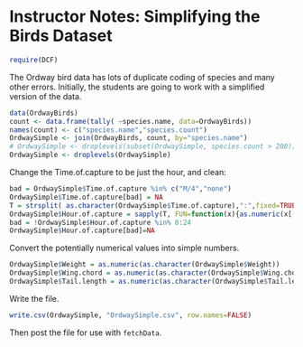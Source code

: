 Instructor Notes: Simplifying the Birds Dataset
========================================================

```r
require(DCF)
```

The Ordway bird data has lots of duplicate coding of species and many other errors.  Initially, the students are going to work with a simplified version of the data.

```r
data(OrdwayBirds)
count <- data.frame(tally( ~species.name, data=OrdwayBirds))
names(count) <- c("species.name","species.count")
OrdwaySimple <- join(OrdwayBirds, count, by="species.name")
# OrdwaySimple <- droplevels(subset(OrdwaySimple, species.count > 200))
OrdwaySimple <- droplevels(OrdwaySimple)
```

Change the Time.of.capture to be just the hour, and clean:
```r
bad = OrdwaySimple$Time.of.capture %in% c("M/4","none")
OrdwaySimple$Time.of.capture[bad] = NA
T = strsplit( as.character(OrdwaySimple$Time.of.capture),":",fixed=TRUE)
OrdwaySimple$Hour.of.capture = sapply(T, FUN=function(x){as.numeric(x[[1]])})
bad = !OrdwaySimple$Hour.of.capture %in% 0:24
OrdwaySimple$Hour.of.capture[bad]=NA
```

Convert the potentially numerical values into simple numbers.
```r
OrdwaySimple$Weight = as.numeric(as.character(OrdwaySimple$Weight))
OrdwaySimple$Wing.chord = as.numeric(as.character(OrdwaySimple$Wing.chord))
OrdwaySimple$Tail.length = as.numeric(as.character(OrdwaySimple$Tail.length))
```

Write the file.
```r
write.csv(OrdwaySimple, "OrdwaySimple.csv", row.names=FALSE)
```

Then post the file for use with `fetchData`.

